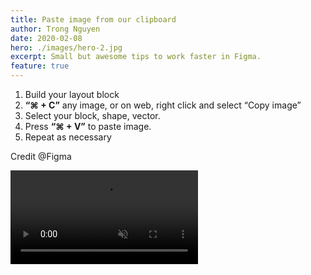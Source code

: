 ```yaml
---
title: Paste image from our clipboard
author: Trong Nguyen
date: 2020-02-08
hero: ./images/hero-2.jpg
excerpt: Small but awesome tips to work faster in Figma.
feature: true
---
```


<div class="Grid Col2">
<p>

1. Build your layout block
2. **“⌘ + C”** any image, or on web, right click and select “Copy image” 
3. Select your block, shape, vector.
4. Press **“⌘ + V”** to paste image.
5. Repeat as necessary

Credit @Figma

</p>

<div class="video">
  <video autoplay loop muted playsinline src="https://video.twimg.com/amplify_video/1214958570292166656/vid/1152x720/obfc86M1lMDKCq7w.mp4"></video>
</div>
</div>